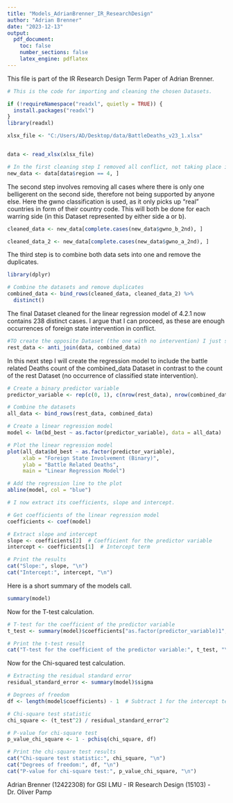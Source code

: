 ---
title: "Models_AdrianBrenner_IR_ResearchDesign"
author: "Adrian Brenner"
date: "2023-12-13"
output: 
  pdf_document:
    toc: false
    number_sections: false
    latex_engine: pdflatex
---

This file is part of the IR Research Design Term Paper of Adrian Brenner.

```{r}
# This is the code for importing and cleaning the chosen Datasets.

if (!requireNamespace("readxl", quietly = TRUE)) {
  install.packages("readxl")
}
library(readxl)

xlsx_file <- "C:/Users/AD/Desktop/data/BattleDeaths_v23_1.xlsx"


data <- read_xlsx(xlsx_file)

# In the first cleaning step I removed all conflict, not taking place in region = 4 (Africa)
new_data <- data[data$region == 4, ]
```




The second step involves removing all cases where there is only one belligerent on the second side, therefore not being supported by anyone else. Here the gwno classification is used, as it only picks up "real" countries in form of their country code. This will both be done for each warring side (in this Dataset represented by either side a or b).

```{r}

cleaned_data <- new_data[complete.cases(new_data$gwno_b_2nd), ]

cleaned_data_2 <- new_data[complete.cases(new_data$gwno_a_2nd), ]


```

The third step is to combine both data sets into one and remove the duplicates.

```{r}

library(dplyr)

# Combine the datasets and remove duplicates
combined_data <- bind_rows(cleaned_data, cleaned_data_2) %>%
  distinct()
```

The final Dataset cleaned for the linear regression model of 4.2.1 now contains 238 distinct cases. I argue that I can proceed, as these are enough occurrences of foreign state intervention in conflict.

```{r}
#TO create the opposite Dataset (the one with no intervention) I just subtract the combined_data from the starting data Dataset
rest_data <- anti_join(data, combined_data)
```

In this next step I will create the regression model to include the battle related Deaths count of the combined_data Dataset in contrast to the count of the rest Dataset (no occurrence of classified state intervention).

```{r}
# Create a binary predictor variable
predictor_variable <- rep(c(0, 1), c(nrow(rest_data), nrow(combined_data)))

# Combine the datasets
all_data <- bind_rows(rest_data, combined_data)

# Create a linear regression model
model <- lm(bd_best ~ as.factor(predictor_variable), data = all_data)

# Plot the linear regression model
plot(all_data$bd_best ~ as.factor(predictor_variable),
     xlab = "Foreign State Involvement (Binary)",
     ylab = "Battle Related Deaths",
     main = "Linear Regression Model")

# Add the regression line to the plot
abline(model, col = "blue")

# I now extract its coefficients, slope and intercept.

# Get coefficients of the linear regression model
coefficients <- coef(model)

# Extract slope and intercept
slope <- coefficients[2]  # Coefficient for the predictor variable
intercept <- coefficients[1]  # Intercept term

# Print the results
cat("Slope:", slope, "\n")
cat("Intercept:", intercept, "\n")
```

Here is a short summary of the models call.

```{r}
summary(model)
```

Now for the T-test calculation.

```{r}

# T-test for the coefficient of the predictor variable
t_test <- summary(model)$coefficients["as.factor(predictor_variable)1", "t value"]

# Print the t-test result
cat("T-test for the coefficient of the predictor variable:", t_test, "\n")

```


Now for the Chi-squared test calculation.

```{r}
# Extracting the residual standard error
residual_standard_error <- summary(model)$sigma

# Degrees of freedom
df <- length(model$coefficients) - 1  # Subtract 1 for the intercept term

# Chi-square test statistic
chi_square <- (t_test^2) / residual_standard_error^2

# P-value for chi-square test
p_value_chi_square <- 1 - pchisq(chi_square, df)

# Print the chi-square test results
cat("Chi-square test statistic:", chi_square, "\n")
cat("Degrees of freedom:", df, "\n")
cat("P-value for chi-square test:", p_value_chi_square, "\n")

```
Adrian Brenner (12422308) for GSI LMU - IR Research Design (15103) - Dr. Oliver Pamp
